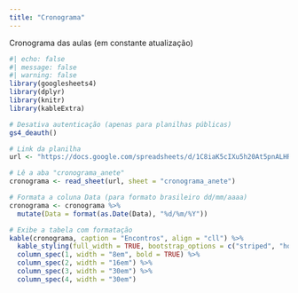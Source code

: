 ```yaml
---
title: "Cronograma"
---
```


::: titulo-nao-numerado
Cronograma das aulas (em constante atualização)
:::

```r
#| echo: false
#| message: false
#| warning: false
library(googlesheets4)
library(dplyr)
library(knitr)
library(kableExtra)

# Desativa autenticação (apenas para planilhas públicas)
gs4_deauth()

# Link da planilha
url <- "https://docs.google.com/spreadsheets/d/1C8iaK5cIXu5h20At5pnALHRMY-g716--GfRJEfmHf3M/edit"

# Lê a aba "cronograma_anete"
cronograma <- read_sheet(url, sheet = "cronograma_anete")

# Formata a coluna Data (para formato brasileiro dd/mm/aaaa)
cronograma <- cronograma %>%
  mutate(Data = format(as.Date(Data), "%d/%m/%Y"))

# Exibe a tabela com formatação
kable(cronograma, caption = "Encontros", align = "cll") %>%
  kable_styling(full_width = TRUE, bootstrap_options = c("striped", "hover", "condensed")) %>%
  column_spec(1, width = "8em", bold = TRUE) %>%
  column_spec(2, width = "16em") %>%
  column_spec(3, width = "30em") %>%
  column_spec(4, width = "30em")
```
